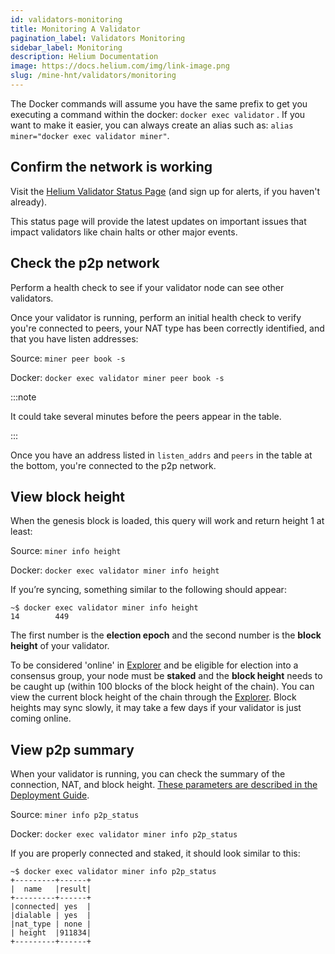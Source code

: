 ```yaml
---
id: validators-monitoring
title: Monitoring A Validator
pagination_label: Validators Monitoring
sidebar_label: Monitoring
description: Helium Documentation
image: https://docs.helium.com/img/link-image.png
slug: /mine-hnt/validators/monitoring
---
```



The Docker commands will assume you have the same prefix to get you executing a command within the
docker: `docker exec validator` . If you want to make it easier, you can always create an alias such
as: `alias miner="docker exec validator miner"`.

## Confirm the network is working

Visit the [Helium Validator Status Page](http://validators-status.helium.com) (and sign up for
alerts, if you haven't already).

This status page will provide the latest updates on important issues that impact validators like
chain halts or other major events.

## Check the p2p network

Perform a health check to see if your validator node can see other validators.

Once your validator is running, perform an initial health check to verify you're connected to peers,
your NAT type has been correctly identified, and that you have listen addresses:

Source: `miner peer book -s`

Docker: `docker exec validator miner peer book -s`

:::note

It could take several minutes before the peers appear in the table.

:::

Once you have an address listed in `listen_addrs` and `peers` in the table at the bottom, you're
connected to the p2p network.

## View block height

When the genesis block is loaded, this query will work and return height 1 at least:

Source: `miner info height`

Docker: `docker exec validator miner info height`

If you’re syncing, something similar to the following should appear:

```
~$ docker exec validator miner info height
14        449
```

The first number is the **election epoch** and the second number is the **block height** of your
validator.

To be considered 'online' in [Explorer](https://explorer.helium.com/) and be eligible for election
into a consensus group, your node must be **staked** and the **block height** needs to be caught up
(within 100 blocks of the block height of the chain). You can view the current block height of the
chain through the [Explorer](https://explorer.helium.com/). Block heights may sync slowly, it may
take a few days if your validator is just coming online.

## View p2p summary

When your validator is running, you can check the summary of the connection, NAT, and block height.
[These parameters are described in the Deployment Guide](/mine-hnt/validators/mainnet/deployment-guide/#status-commands-to-run-on-the-validator-server).

Source: `miner info p2p_status`

Docker: `docker exec validator miner info p2p_status`

If you are properly connected and staked, it should look similar to this:

```
~$ docker exec validator miner info p2p_status
+---------+------+
|  name   |result|
+---------+------+
|connected| yes  |
|dialable | yes  |
|nat_type | none |
| height  |911834|
+---------+------+
```

